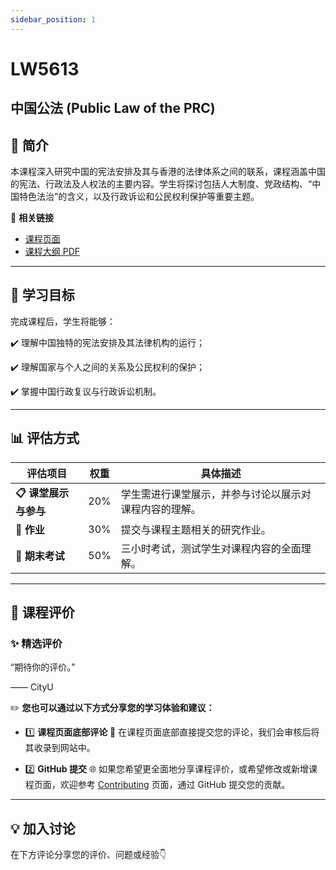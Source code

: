 ```yaml
---
sidebar_position: 1
---
```


# LW5613
## 中国公法 (Public Law of the PRC)

## **📘 简介**
本课程深入研究中国的宪法安排及其与香港的法律体系之间的联系，课程涵盖中国的宪法、行政法及人权法的主要内容。学生将探讨包括人大制度、党政结构、“中国特色法治”的含义，以及行政诉讼和公民权利保护等重要主题。

🔗 **相关链接**
- [课程页面](https://www.cityu.edu.hk/catalogue/pg/202425/course/LW5613.htm)
- [课程大纲 PDF](https://www.cityu.edu.hk/catalogue/pg/202425/course/LW5613.pdf)

---

## **🎯 学习目标**

完成课程后，学生将能够：

✔️ 理解中国独特的宪法安排及其法律机构的运行；

✔️ 理解国家与个人之间的关系及公民权利的保护；

✔️ 掌握中国行政复议与行政诉讼机制。

---

## **📊 评估方式**

| **评估项目**         | **权重** | **具体描述**                                                                                       |
|---------------------|---------|---------------------------------------------------------------------------------------------------|
| **📋 课堂展示与参与**  | 20%     | 学生需进行课堂展示，并参与讨论以展示对课程内容的理解。                                                 |
| **📂 作业**           | 30%     | 提交与课程主题相关的研究作业。                                                                      |
| **📂 期末考试**       | 50%     | 三小时考试，测试学生对课程内容的全面理解。                                                           |

---

## **💬 课程评价**

### ✨ **精选评价**
<div className={commentStyles.commentBox}>
    <p className={commentStyles.commentText}>
        “期待你的评价。”
    </p>
    <p className={commentStyles.commentAuthor}>—— CityU</p>
</div>

✏️ **您也可以通过以下方式分享您的学习体验和建议：**

- 1️⃣ **课程页面底部评论**
💬 在课程页面底部直接提交您的评论，我们会审核后将其收录到网站中。

- 2️⃣ **GitHub 提交**
🌐 如果您希望更全面地分享课程评价，或希望修改或新增课程页面，欢迎参考 [Contributing](/contributing) 页面，通过 GitHub 提交您的贡献。

---

## **💡 加入讨论**

在下方评论分享您的评价、问题或经验👇
<Utterances />
